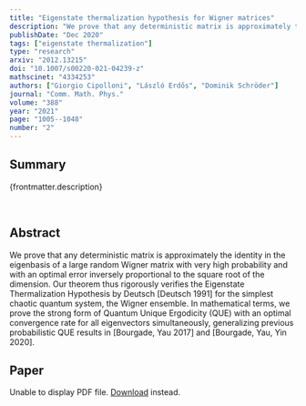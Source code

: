 ```yaml
---
title: "Eigenstate thermalization hypothesis for Wigner matrices"
description: "We prove that any deterministic matrix is approximately the identity in the eigenbasis of a large random Wigner matrix with very high probability and with an optimal error inversely proportional to the square root of the dimension, rigorously verifying the Eigenstate Thermalization Hypothesis."
publishDate: "Dec 2020"
tags: ["eigenstate thermalization"]
type: "research"
arxiv: "2012.13215"
doi: "10.1007/s00220-021-04239-z"
mathscinet: "4334253"
authors: ["Giorgio Cipolloni", "László Erdős", "Dominik Schröder"]
journal: "Comm. Math. Phys."
volume: "388"
year: "2021"
page: "1005--1048"
number: "2"
---
```



## Summary

{frontmatter.description}

<br />

## Abstract

We prove that any deterministic matrix is approximately the identity in the eigenbasis of a large random Wigner matrix with very high probability and with an optimal error inversely proportional to the square root of the dimension. Our theorem thus rigorously verifies the Eigenstate Thermalization Hypothesis by Deutsch [Deutsch 1991] for the simplest chaotic quantum system, the Wigner ensemble. In mathematical terms, we prove the strong form of Quantum Unique Ergodicity (QUE) with an optimal convergence rate for all eigenvectors simultaneously, generalizing previous probabilistic QUE results in [Bourgade, Yau 2017] and [Bourgade, Yau, Yin 2020].

## Paper

<object data={paper} type="application/pdf" width="100%" height="800px">
	<p>
		Unable to display PDF file.
		<a href={`https://arxiv.com/pdf/${frontmatter.arxiv}.pdf`}>Download</a>
		instead.
	</p>
</object>
